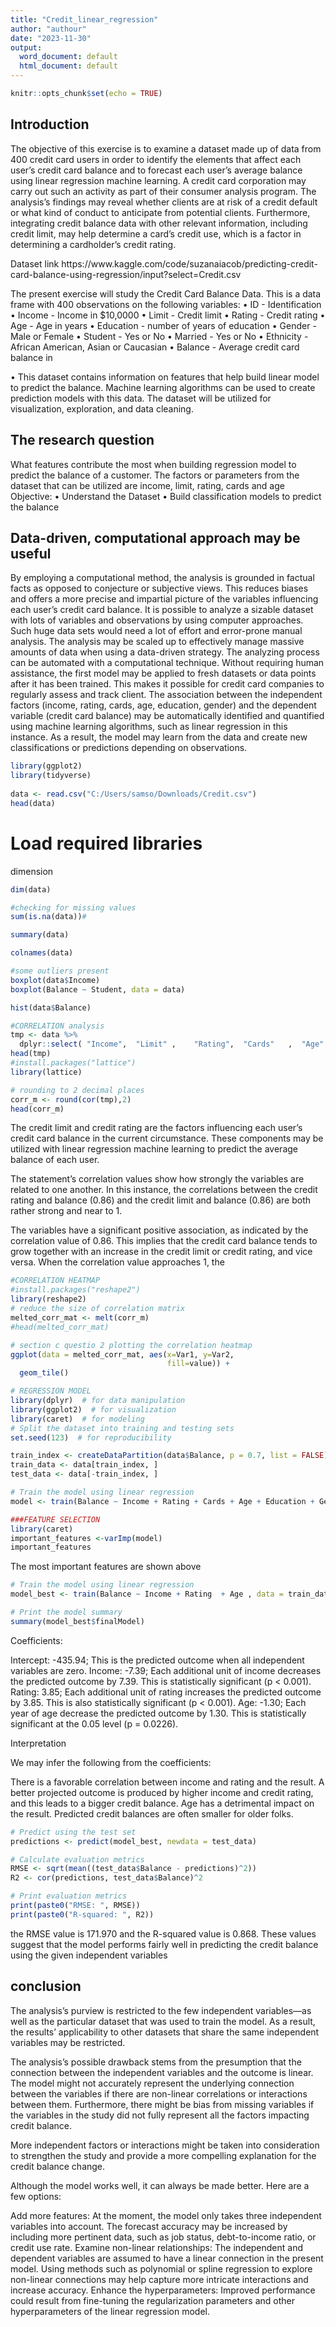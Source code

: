 ```yaml
---
title: "Credit_linear_regression"
author: "authour"
date: "2023-11-30"
output:
  word_document: default
  html_document: default
---
```


```r
knitr::opts_chunk$set(echo = TRUE)
```

## Introduction

The objective of this exercise is to examine a dataset made up of data from 400 credit card users in order to identify the elements that affect each user's credit card balance and to forecast each user's average balance using linear regression machine learning. A credit card corporation may carry out such an activity as part of their consumer analysis program. The analysis's findings may reveal whether clients are at risk of a credit default or what kind of conduct to anticipate from potential clients. Furthermore, integrating credit balance data with other relevant information, including credit limit, may help determine a card's credit use, which is a factor in determining a cardholder's credit rating.

Dataset link
 https://www.kaggle.com/code/suzanaiacob/predicting-credit-card-balance-using-regression/input?select=Credit.csv
 

The present exercise will study the Credit Card Balance Data. This is a data frame with 400 observations on the following variables:
•	ID - Identification
•	Income - Income in $10,0000
•	Limit - Credit limit
•	Rating - Credit rating
•	Age - Age in years
•	Education - number of years of education
•	Gender - Male or Female
•	Student - Yes or No
•	Married - Yes or No
•	Ethnicity - African American, Asian or Caucasian
•	Balance - Average credit card balance in 

•	This dataset contains information on features that help build linear model to predict the balance. Machine learning algorithms can be used to create prediction models with this data.   The dataset will be utilized for visualization, exploration, and data cleaning.
	 

## The research question
What features contribute the most when building regression model to predict the balance of a customer. The factors or parameters from the dataset that can be utilized are income, limit, rating, cards and age
Objective:
•	Understand the Dataset 
•	Build classification models to predict  the balance
	
	
## Data-driven, computational approach may be useful
 By employing a computational method, the analysis is grounded in factual facts as opposed to conjecture or subjective views. This reduces biases and offers a more precise and impartial picture of the variables influencing each user's credit card balance. It is possible to analyze a sizable dataset with lots of variables and observations by using computer approaches. Such huge data sets would need a lot of effort and error-prone manual analysis. The analysis may be scaled up to effectively manage massive amounts of data when using a data-driven strategy. The analyzing process can be automated with a computational technique. Without requiring human assistance, the first model may be applied to fresh datasets or data points after it has been trained. This makes it possible for credit card companies to regularly assess and track client. The association between the independent factors (income, rating, cards, age, education, gender) and the dependent variable (credit card balance) may be automatically identified and quantified using machine learning algorithms, such as linear regression in this instance. As a result, the model may learn from the data and create new classifications or predictions depending on observations.


```r
library(ggplot2)
library(tidyverse)
  
data <- read.csv("C:/Users/samso/Downloads/Credit.csv")
head(data)
```
# Load required libraries
dimension
```r
dim(data)
```


```r
#checking for missing values
sum(is.na(data))#
```

```r
summary(data)

```

```r
colnames(data)

```


```r
#some outliers present
boxplot(data$Income)
boxplot(Balance ~ Student, data = data)

```

```r
hist(data$Balance)
```



```r
#CORRELATION analysis
tmp <- data %>% 
  dplyr::select( "Income",  "Limit" ,    "Rating",  "Cards"   ,  "Age"  ,  "Balance")
head(tmp)
#install.packages("lattice")
library(lattice)

# rounding to 2 decimal places
corr_m <- round(cor(tmp),2) 
head(corr_m)  
```
The credit limit and credit rating are the factors influencing each user's credit card balance in the current circumstance. These components may be utilized with linear regression machine learning to predict the average balance of each user.

The statement's correlation values show how strongly the variables are related to one another. In this instance, the correlations between the credit rating and balance (0.86) and the credit limit and balance (0.86) are both rather strong and near to 1. 

The variables have a significant positive association, as indicated by the correlation value of 0.86. This implies that the credit card balance tends to grow together with an increase in the credit limit or credit rating, and vice versa. When the correlation value approaches 1, the
```r
#CORRELATION HEATMAP
#install.packages("reshape2")
library(reshape2)
# reduce the size of correlation matrix
melted_corr_mat <- melt(corr_m)
#head(melted_corr_mat)

# section c questio 2 plotting the correlation heatmap
ggplot(data = melted_corr_mat, aes(x=Var1, y=Var2,
                                   fill=value)) +
  geom_tile()
```


```r
# REGRESSION MODEL
library(dplyr)  # for data manipulation
library(ggplot2)  # for visualization
library(caret)  # for modeling
# Split the dataset into training and testing sets
set.seed(123)  # for reproducibility
```


```r
train_index <- createDataPartition(data$Balance, p = 0.7, list = FALSE)
train_data <- data[train_index, ]
test_data <- data[-train_index, ]
```


```r
# Train the model using linear regression
model <- train(Balance ~ Income + Rating + Cards + Age + Education + Gender , data = train_data, method = "lm")

```


```r
###FEATURE SELECTION
library(caret)
important_features <-varImp(model)
important_features

```
The most important features are shown above

```r
 
# Train the model using linear regression
model_best <- train(Balance ~ Income + Rating  + Age , data = train_data, method = "lm")

# Print the model summary
summary(model_best$finalModel)

```
Coefficients:

Intercept: -435.94; This is the predicted outcome when all independent variables are zero.
Income: -7.39; Each additional unit of income decreases the predicted outcome by 7.39. This is statistically significant (p < 0.001).
Rating: 3.85; Each additional unit of rating increases the predicted outcome by 3.85. This is also statistically significant (p < 0.001).
Age: -1.30; Each year of age decrease the predicted outcome by 1.30. This is statistically significant at the 0.05 level (p = 0.0226).


Interpretation

We may infer the following from the coefficients:

There is a favorable correlation between income and rating and the result. A better projected outcome is produced by higher income and credit rating, and this leads to a bigger credit balance.
Age has a detrimental impact on the result. Predicted credit balances are often smaller for older folks.
```r
# Predict using the test set
predictions <- predict(model_best, newdata = test_data)

# Calculate evaluation metrics
RMSE <- sqrt(mean((test_data$Balance - predictions)^2))
R2 <- cor(predictions, test_data$Balance)^2

# Print evaluation metrics
print(paste0("RMSE: ", RMSE))
print(paste0("R-squared: ", R2))

```
the RMSE value is 171.970 and the R-squared value is 0.868. These values suggest that the model performs fairly well in predicting the credit balance using the given independent variables


## conclusion

The analysis's purview is restricted to the  few independent variables—as well as the particular dataset that was used to train the model. As a result, the results' applicability to other datasets that share the same independent variables may be restricted.

The analysis's possible drawback stems from the presumption that the connection between the independent variables and the outcome is linear. The model might not accurately represent the underlying connection between the variables if there are non-linear correlations or interactions between them. Furthermore, there might be bias from missing variables if the variables in the study did not fully represent all the factors impacting credit balance.

More independent factors or interactions might be taken into consideration to strengthen the study and provide a more compelling explanation for the credit balance change.


Although the model works well, it can always be made better. Here are a few options:

Add more features: At the moment, the model only takes three independent variables into account. The forecast accuracy may be increased by including more pertinent data, such as job status, debt-to-income ratio, or credit use rate.
Examine non-linear relationships: The independent and dependent variables are assumed to have a linear connection in the present model. Using methods such as polynomial or spline regression to explore non-linear connections may help capture more intricate interactions and increase accuracy.
Enhance the hyperparameters: Improved performance could result from fine-tuning the regularization parameters and other hyperparameters of the linear regression model.

 